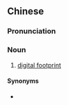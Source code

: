 {{also|数字足迹}}
==Chinese==
{{zh-forms|s=数字足迹|type=22}}

===Pronunciation===
{{zh-pron
|m=shùzì zú迹
|cat=n
}}

===Noun===
{{zh-noun}}

# [[digital footprint]]

====Synonyms====
* {{zh-l|數碼足跡}}